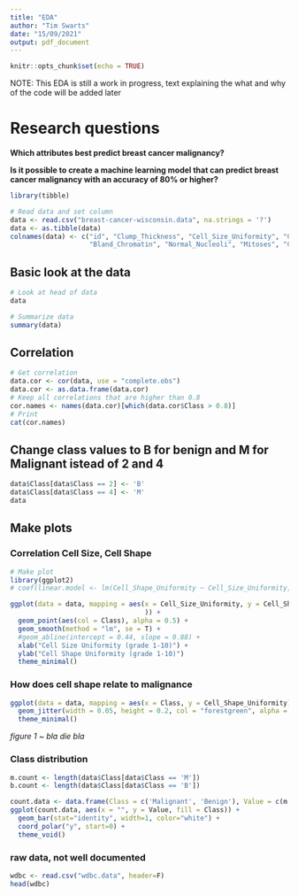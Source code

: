 ```yaml
---
title: "EDA"
author: "Tim Swarts"
date: "15/09/2021"
output: pdf_document
---
```


```r
knitr::opts_chunk$set(echo = TRUE)
```

NOTE: This EDA is still a work in progress, text explaining the what and why of the code will be added later


# Research questions
**Which attributes best predict breast cancer malignancy?**

**Is it possible to create a machine learning model that can predict breast cancer malignancy with an accuracy of 80% or higher?**

```r
library(tibble)
```


```r
# Read data and set column 
data <- read.csv("breast-cancer-wisconsin.data", na.strings = '?')
data <- as.tibble(data)
colnames(data) <- c("id", "Clump_Thickness", "Cell_Size_Uniformity", "Cell_Shape_Uniformity",                        "Marginal_Adhesion", "Single_Epithelial_Cell_Size", "Bare_Nuclei",
                    "Bland_Chromatin", "Normal_Nucleoli", "Mitoses", "Class")

```

## Basic look at the data
```r
# Look at head of data
data

# Summarize data
summary(data)
```


## Correlation
```r
# Get correlation
data.cor <- cor(data, use = "complete.obs")
data.cor <- as.data.frame(data.cor)
# Keep all correlations that are higher than 0.8
cor.names <- names(data.cor)[which(data.cor$Class > 0.8)]
# Print
cat(cor.names)
```
## Change class values to B for benign and M for Malignant istead of 2 and 4

```r
data$Class[data$Class == 2] <- 'B'
data$Class[data$Class == 4] <- 'M'
data
```

## Make plots
### Correlation Cell Size, Cell Shape
```r
# Make plot
library(ggplot2)
# coef(linear.model <- lm(Cell_Shape_Uniformity ~ Cell_Size_Uniformity, data = data))

ggplot(data = data, mapping = aes(x = Cell_Size_Uniformity, y = Cell_Shape_Uniformity,
                                  )) +
  geom_point(aes(col = Class), alpha = 0.5) +
  geom_smooth(method = "lm", se = T) +
  #geom_abline(intercept = 0.44, slope = 0.88) +
  xlab("Cell Size Uniformity (grade 1-10)") +
  ylab("Cell Shape Uniformity (grade 1-10)")
  theme_minimal()
```
### How does cell shape relate to malignance

```r
ggplot(data = data, mapping = aes(x = Class, y = Cell_Shape_Uniformity)) +
  geom_jitter(width = 0.05, height = 0.2, col = "forestgreen", alpha = 0.5) +
  theme_minimal()
```
*figure 1 ~ bla die bla*

### Class distribution
```r
m.count <- length(data$Class[data$Class == 'M'])
b.count <- length(data$Class[data$Class == 'B'])

count.data <- data.frame(Class = c('Malignant', 'Benign'), Value = c(m.count, b.count))
ggplot(count.data, aes(x = "", y = Value, fill = Class)) +
  geom_bar(stat="identity", width=1, color="white") +
  coord_polar("y", start=0) +
  theme_void()
```




### raw data, not well documented
```r
wdbc <- read.csv("wdbc.data", header=F)
head(wdbc)
```


